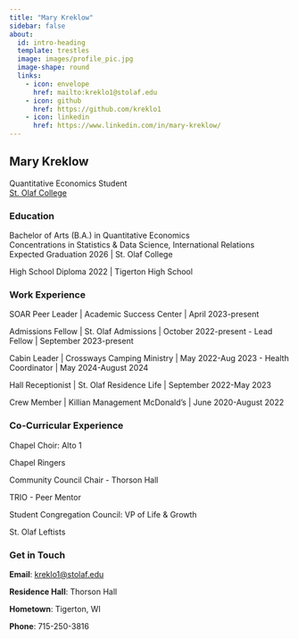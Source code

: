 ```yaml
---
title: "Mary Kreklow"
sidebar: false
about:
  id: intro-heading
  template: trestles
  image: images/profile_pic.jpg
  image-shape: round
  links:
    - icon: envelope
      href: mailto:kreklo1@stolaf.edu
    - icon: github
      href: https://github.com/kreklo1
    - icon: linkedin
      href: https://www.linkedin.com/in/mary-kreklow/
---
```


::: {#intro-heading}
## Mary Kreklow

Quantitative Economics Student <br> [St. Olaf College](https://wp.stolaf.edu/)

### Education

Bachelor of Arts (B.A.) in Quantitative Economics\
Concentrations in Statistics & Data Science, International Relations\
Expected Graduation 2026 \| St. Olaf College

High School Diploma 2022 \| Tigerton High School

### Work Experience

SOAR Peer Leader \| Academic Success Center \| April 2023-present

Admissions Fellow \| St. Olaf Admissions \| October 2022-present - Lead Fellow \| September 2023-present

Cabin Leader \| Crossways Camping Ministry \| May 2022-Aug 2023 - Health Coordinator \| May 2024-August 2024

Hall Receptionist \| St. Olaf Residence Life \| September 2022-May 2023

Crew Member \| Killian Management McDonald’s \| June 2020-August 2022

### Co-Curricular Experience

Chapel Choir: Alto 1

Chapel Ringers

Community Council Chair - Thorson Hall

TRIO - Peer Mentor

Student Congregation Council: VP of Life & Growth

St. Olaf Leftists
:::

### Get in Touch

**Email**: <a href='mailto:kreklo1@stolaf.edu'>kreklo1\@stolaf.edu</a>

**Residence Hall**: Thorson Hall

**Hometown**: Tigerton, WI

**Phone**: 715-250-3816
